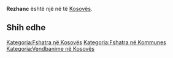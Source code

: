 {{Fshat në 
 | Emri                = Rezhanc
 | EmriAlt                = 
 | NAME_SHORT_FORM=      
 | NAME_GENERIC=      
 | NAME_SORT_NAME_RO=      REZHANC
 | FULL_NAME_RO = Rezhanc
 | FULL_NAME_ND_RO=Rezhanc
 | SORT_NAME_RG=REZHANC
 | FULL_NAME_RG=Rezhanc
 | FULL_NAME_ND_RG=Rezhanc
 | SRP_NAME_SHORT_FORM=      
 | SRP_NAME_GENERIC=      
 | SRP_NAME_SORT_NAME_RO=      
 | SRP_FULL_NAME_RO = 
 | SRP_FULL_NAME_ND_RO=
 | SRP_SORT_NAME_RG=
 | SRP_FULL_NAME_RG=
 | SRP_FULL_NAME_ND_RG=
 | Emri (Rasa dhanore) = 
 | Figura              = 
 | Shteti              = Kosovo
 | Komuna              = 
 | Kodi postar         = 
 | Sipërfaqja          = 

 | Popullsia           = 

 | Regj. i popullsisë  = 
 | Dend. e popullsisë  = 
 | Faqja zyrtare       = 
 <!--- Koordinatat ----> 
 | Gjerësia            = 42.146667
 | Gjatësia            = 21.257222
 | Lartësia            = 
}}
'''Rezhanc''' është një [[]] në [[]] të [[Kosovës]].

<!-- == Gjeografia == -->
<!-- == Historia == -->
<!-- == Demografia == -->
== Shih edhe ==
{{Komuna }}
{{Kosovo-Administrata-Cung}}

[[Kategoria:Fshatra në Kosovës]]
[[Kategoria:Fshatra në Kommunes ]]
[[Kategoria:Vendbanime në Kosovës]]